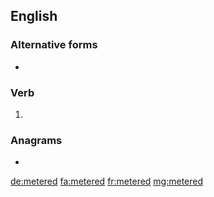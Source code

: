 ==English==

===Alternative forms===
* {{l|en|metred}}

===Verb===
{{head|en|verb form}}

# {{en-past of|meter}}

===Anagrams===
* {{l|en|Demeter}}

[[de:metered]]
[[fa:metered]]
[[fr:metered]]
[[mg:metered]]